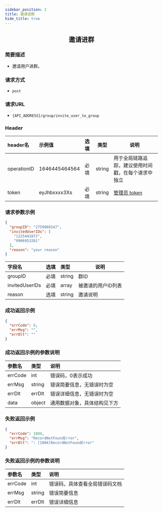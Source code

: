 ```yaml
---
sidebar_position: 2
title: 邀请进群
hide_title: true
---
```


<center>

## 邀请进群

</center>

### 简要描述
- 邀请用户进群。
### 请求方式
- `post` 
### 请求URL
- `{API_ADDRESS}/group/invite_user_to_group` 


### Header
|header名|示例值|选填|类型|说明|
|:----    |:-------    |:--- |---|------      |
|operationID|1646445464564|必填|string|用于全局链路追踪，建议使用时间戳，在每个请求中独立|
|token|eyJhbxxxx3Xs|必填|string|[管理员 token](docs/restapi/apis/authenticationManagement/getToken.mdx)|


### 请求参数示例


```json
{
  "groupID": "2759960147",
  "invitedUserIDs": [
    "1225441072",
    "9906953281"
  ],
  "reason": "your reason"
}
```
|字段名|选填|类型|说明|
|:----    |:-------    |:--- |---|
|groupID|必填|string|群ID|
|invitedUserIDs|必填|array|被邀请的用户ID列表|
|reason|选填|string|邀请说明|
### 成功返回示例


```json
{
  "errCode": 0,
  "errMsg": "",
  "errDlt": ""
}
```
### 成功返回示例的参数说明


|参数名|类型|说明|
|:----    |:-------    |:--- |
|errCode|int|错误码，0表示成功|
|errMsg|string|错误简要信息，无错误时为空|
|errDlt|errDlt|错误详细信息，无错误时为空|
|data|object|通用数据对象，具体结构见下方|
### 失败返回示例


```json
{
  "errCode": 1004,
  "errMsg": "RecordNotFoundError",
  "errDlt": ": [1004]RecordNotFoundError"
}
```
### 失败返回示例的参数说明


|参数名|类型|说明|
|:----    |:-------    |:--- |
|errCode|int|错误码，具体查看全局错误码文档|
|errMsg|string|错误简要信息|
|errDlt|errDlt|错误详细信息|
